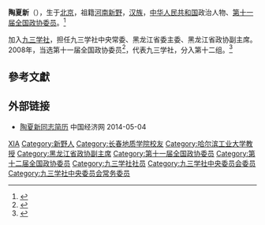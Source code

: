 '''陶夏新'''（{{bd|1949年|10月|}}），生于[[北京|北京]]，祖籍[[河南|河南]][[新野|新野]]，[[汉族|汉族]]，[[中华人民共和国|中华人民共和国]]政治人物、[[第十一届全国政协委员|第十一届全国政协委员]]。<ref>{{Cite web|title=中国地震局工程力学研究所 陶夏新|url=http://www.iem.ac.cn/detail.html?name=Rencai&id=563|accessdate=2019-09-09|work=www.iem.ac.cn}}</ref>

加入[[九三学社|九三学社]]，担任九三学社中央常委、黑龙江省委主委、黑龙江省政协副主席。2008年，当选第十一届全国政协委员<ref>{{cite news|title=第十一届全国政协委员名单|url=http://www.indaa.com.cn/zt/2009qglh/zxzs/200903/t20090303_127573.html|accessdate=2013-04-09|newspaper=新华社北京1月25日电 中国人民政治协商会议第十一届全国委员会委员名单(共2237人，2008年1月25日政协第十届全国委员会常务委员会第二十次会议通过)|date=2008年1月25日|deadurl=yes|archiveurl=https://web.archive.org/web/20130928014403/http://www.indaa.com.cn/zt/2009qglh/zxzs/200903/t20090303_127573.html|archivedate=2013年9月28日}}</ref>，代表九三学社，分入第十二组。<ref>{{cite news|title=全国政协信息-陶夏新|url=http://www.cppcc.gov.cn/CMS/wylibary/showJcwyxtInfoWylibary.action?tabJcwyxt.guid=11W0004430&wytype=wjwy|accessdate=2013-04-11|newspaper=全国政协委员会|archive-date=2019-08-24|archive-url=https://web.archive.org/web/20190824094331/http://www.cppcc.gov.cn/CMS/wylibary/showJcwyxtInfoWylibary.action?tabJcwyxt.guid=11W0004430&wytype=wjwy|dead-url=no}}</ref>

== 參考文獻 ==
{{reflist}}

== 外部链接 ==
* [http://district.ce.cn/newarea/sddy/201301/29/t20130129_24073165_6.shtml 陶夏新同志简历] {{Wayback|url=http://district.ce.cn/newarea/sddy/201301/29/t20130129_24073165_6.shtml |date=20190827085051 }} 中国经济网 2014-05-04

{{九三学社第十二届中央委员会}}
{{九三学社第十三届中央委员会}}

{{Authority control}}

{{DEFAULTSORT:Tao陶}}
[[Category:陶姓|XIA]]
[[Category:新野人|Category:新野人]]
[[Category:长春地质学院校友|Category:长春地质学院校友]]
[[Category:哈尔滨工业大学教授|Category:哈尔滨工业大学教授]]
[[Category:黑龙江省政协副主席|Category:黑龙江省政协副主席]]
[[Category:第十一届全国政协委员|Category:第十一届全国政协委员]]
[[Category:第十二届全国政协委员|Category:第十二届全国政协委员]]
[[Category:九三学社社员|Category:九三学社社员]]
[[Category:九三学社中央委员会委员|Category:九三学社中央委员会委员]]
[[Category:九三学社中央委员会常务委员|Category:九三学社中央委员会常务委员]]


{{中华人民共和国政治人物小作品}}